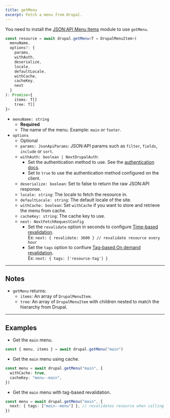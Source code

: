 ```yaml
---
title: getMenu
excerpt: Fetch a menu from Drupal.
---
```


<Callout icon="⚠️">

You need to install the [JSON:API Menu Items](https://www.drupal.org/project/jsonapi_menu_items) module to use `getMenu`.

</Callout>

```ts
const resource = await drupal.getMenu<T = DrupalMenuItem>(
  menuName,
  options?: {
    params,
    withAuth,
    deserialize,
    locale,
    defaultLocale,
	withCache,
    cacheKey,
    next
  }
): Promise<{
	items: T[]
	tree: T[]
}>
```

- `menuName: string`
  - **Required**
  - The name of the menu. Example: `main` or `footer`.
- `options`
  - Optional
  - `params: JsonApiParams`: JSON:API params such as `filter`, `fields`, `include` or `sort`.
  - `withAuth: boolean | NextDrupalAuth`:
    - Set the authentication method to use. See the [authentication docs](/docs/authentication).
    - Set to `true` to use the authentication method configured on the client.
  - `deserialize: boolean`: Set to false to return the raw JSON:API response.
  - `locale: string`: The locale to fetch the resource in.
  - `defaultLocale: string`: The default locale of the site.
  - `withCache: boolean`: Set `withCache` if you want to store and retrieve the menu from cache.
  - `cacheKey: string`: The cache key to use.
  - `next: NextFetchRequestConfig`
    - Set the `revalidate` option in seconds to configure [Time-based revalidation](https://nextjs.org/docs/app/building-your-application/data-fetching/fetching-caching-and-revalidating#time-based-revalidation).  
      Ex: `next: { revalidate: 3600 } // revalidate resource every hour`
    - Set the `tags` option to confiure [Tag-based On demand revalidation](https://nextjs.org/docs/app/building-your-application/data-fetching/fetching-caching-and-revalidating#on-demand-revalidation).  
      Ex: `next: { tags: ['resource-tag'] }`

---

## Notes

- `getMenu` returns:
  - `items`: An array of `DrupalMenuItem`.
  - `tree`: An array of `DrupalMenuItem` with children nested to match the hierarchy from Drupal.

---

## Examples

- Get the `main` menu.

```ts
const { menu, items } = await drupal.getMenu("main")
```

- Get the `main` menu using cache.

```ts
const menu = await drupal.getMenu("main", {
  withCache: true,
  cacheKey: "menu--main",
})
```

<!--
************************************************************
*  TODO: Remove this block before publishing.

*  Comment: Don't know how this cache works with Nextjs caching system
************************************************************
-->

- Get the `main` menu with tag-based revalidation.

```ts
const menu = await drupal.getMenu("main", {
  next: { tags: ["main--menu"] }, // revalidates resource when calling `revalidateTag('main--menu')`
})
```
